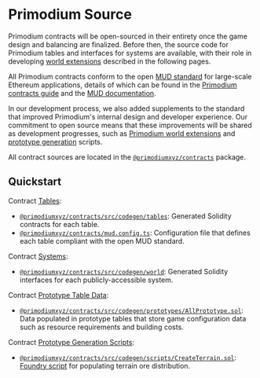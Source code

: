 # Primodium Source

Primodium contracts will be open-sourced in their entirety once the game design and balancing are finalized. Before then, the source code for Primodium tables and interfaces for systems are available, with their role in developing [world extensions](./world-extension.mdx) described in the following pages.

All Primodium contracts conform to the open [MUD standard](https://mud.dev) for large-scale Ethereum applications, details of which can be found in the [Primodium contracts guide](./overview-contracts.mdx) and the [MUD documentation](https://mud.dev/introduction).

In our development process, we also added supplements to the standard that improved Primodium's internal design and developer experience. Our commitment to open source means that these improvements will be shared as development progresses, such as [Primodium world extensions](./world-extension.mdx) and [prototype generation](./overview-source/generation.mdx) scripts.

All contract sources are located in the [`@primodiumxyz/contracts`](https://github.com/primodiumxyz/contracts) package.

## Quickstart

Contract [Tables](./overview-contracts/tables.mdx):

- [`@primodiumxyz/contracts/src/codegen/tables`](https://github.com/primodiumxyz/contracts/blob/main/src/codegen/tables): Generated Solidity contracts for each table.
- [`@primodiumxyz/contracts/mud.config.ts`](https://github.com/primodiumxyz/contracts/blob/main/mud.config.ts): Configuration file that defines each table compliant with the open MUD standard.

Contract [Systems](./overview-contracts/systems.mdx):

- [`@primodiumxyz/contracts/src/codegen/world`](https://github.com/primodiumxyz/contracts/blob/main/src/codegen/world): Generated Solidity interfaces for each publicly-accessible system.

Contract [Prototype Table Data](./overview-contracts/tables.mdx#prototype-tables):

- [`@primodiumxyz/contracts/src/codegen/prototypes/AllPrototype.sol`](https://github.com/primodiumxyz/contracts/blob/main/src/codegen/prototypes/AllPrototype.sol): Data populated in prototype tables that store game configuration data such as resource requirements and building costs.

Contract [Prototype Generation Scripts](./overview-source/generation.mdx):

- [`@primodiumxyz/contracts/src/codegen/scripts/CreateTerrain.sol`](https://github.com/primodiumxyz/contracts/blob/main/src/codegen/scripts/CreateTerrain.sol): [Foundry script](https://book.getfoundry.sh/tutorials/solidity-scripting) for populating terrain ore distribution.
